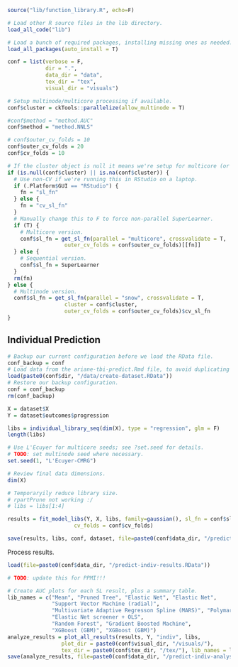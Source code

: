 ```r
source("lib/function_library.R", echo=F)

# Load other R source files in the lib directory.
load_all_code("lib")

# Load a bunch of required packages, installing missing ones as needed.
load_all_packages(auto_install = T)

conf = list(verbose = F,
            dir = ".",
            data_dir = "data",
            tex_dir = "tex",
            visual_dir = "visuals")
```

```r

# Setup multinode/multicore processing if available.
conf$cluster = ckTools::parallelize(allow_multinode = T)

#conf$method = "method.AUC"
conf$method = "method.NNLS"

# conf$outer_cv_folds = 10
conf$outer_cv_folds = 20
conf$cv_folds = 10

# If the cluster object is null it means we're setup for multicore (or nuthin).
if (is.null(conf$cluster) || is.na(conf$cluster)) {
  # Use non-CV if we're running this in RStudio on a laptop.
  if (.Platform$GUI == "RStudio") {
    fn = "sl_fn"
  } else {
    fn = "cv_sl_fn"
  }
  # Manually change this to F to force non-parallel SuperLearner.
  if (T) {
    # Multicore version.
    conf$sl_fn = get_sl_fn(parallel = "multicore", crossvalidate = T,
                  outer_cv_folds = conf$outer_cv_folds)[[fn]]
  } else {
    # Sequential version.
    conf$sl_fn = SuperLearner
  }
  rm(fn)
} else {
  # Multinode version.
  conf$sl_fn = get_sl_fn(parallel = "snow", crossvalidate = T,
                  cluster = conf$cluster,
                  outer_cv_folds = conf$outer_cv_folds)$cv_sl_fn
}
```

## Individual Prediction

```r
# Backup our current configuration before we load the RData file.
conf_backup = conf
# Load data from the ariane-tbi-predict.Rmd file, to avoid duplicating code.
load(paste0(conf$dir, "/data/create-dataset.RData"))
# Restore our backup configuration.
conf = conf_backup
rm(conf_backup)

X = dataset$X
Y = dataset$outcomes$progression

libs = individual_library_seq(dim(X), type = "regression", glm = F)
length(libs)

# Use L'Ecuyer for multicore seeds; see ?set.seed for details.
# TODO: set multinode seed where necessary.
set.seed(1, "L'Ecuyer-CMRG")

# Review final data dimensions.
dim(X)

# Temporaryily reduce library size.
# rpartPrune not working :/
# libs = libs[1:4]

results = fit_model_libs(Y, X, libs, family=gaussian(), sl_fn = conf$sl_fn,
                     cv_folds = conf$cv_folds)

save(results, libs, conf, dataset, file=paste0(conf$data_dir, "/predict-indiv-results.RData"))
```

Process results.

```r
load(file=paste0(conf$data_dir, "/predict-indiv-results.RData"))

# TODO: update this for PPMI!!!

# Create AUC plots for each SL result, plus a summary table.
lib_names = c("Mean", "Pruned Tree", "Elastic Net", "Elastic Net",
              "Support Vector Machine (radial)",
              "Multivariate Adaptive Regresson Spline (MARS)", "Polymars",
              "Elastic Net screener + OLS",
              "Random Forest", "Gradient Boosted Machine",
              "XGBoost (GBM)", "XGBoost (GBM)")
analyze_results = plot_all_results(results, Y, "indiv", libs,
                 plot_dir = paste0(conf$visual_dir, "/visuals/"),
                 tex_dir = paste0(conf$tex_dir, "/tex/"), lib_names = lib_names)
save(analyze_results, file=paste0(conf$data_dir, "/predict-indiv-analysis.RData"))
```
